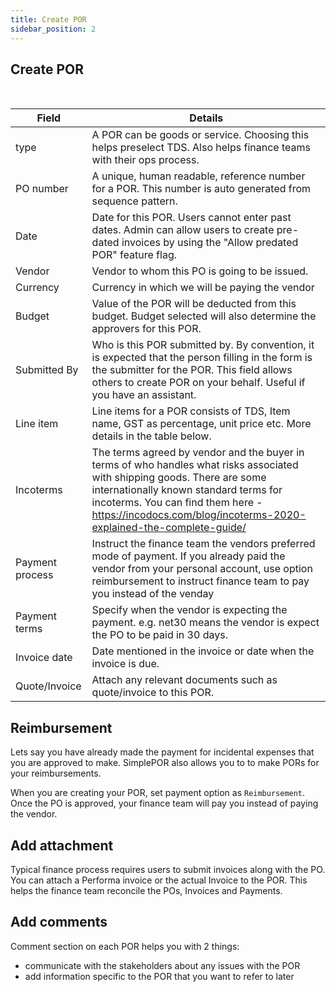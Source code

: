 ```yaml
---
title: Create POR
sidebar_position: 2
---
```



## Create POR
<Arcade
	id="TNdmAnrt13YOoNLJZXFm"
/>

<br/>

| Field           | Details                                                                                                                                                                                                                                                                        |
|-----------------|--------------------------------------------------------------------------------------------------------------------------------------------------------------------------------------------------------------------------------------------------------------------------------|
| type            | A POR can be goods or service. Choosing this helps preselect TDS. Also helps finance teams with their ops process.                                                                                                                                                             |
| PO number       | A unique, human readable, reference number for a POR. This number is auto generated from sequence pattern.                                                                                                                                                                     |
| Date            | Date for this POR. Users cannot enter past dates. Admin can allow users to create pre-dated invoices by using the "Allow predated POR" feature flag.                                                                                                                           |
| Vendor          | Vendor to whom this PO is going to be issued.                                                                                                                                                                                                                                  |
| Currency        | Currency in which we will be paying the vendor                                                                                                                                                                                                                                 |
| Budget          | Value of the POR will be deducted from this budget. Budget selected will also determine the approvers for this POR.                                                                                                                                                            |
| Submitted By    | Who is this POR submitted by. By convention, it is expected that the person filling in the form is the submitter for the POR. This field allows others to create POR on your behalf. Useful if you have an assistant.                                                          |
| Line item       | Line items for a POR consists of TDS, Item name, GST as percentage, unit price etc. More details in the table below.                                                                                                                                                           |
| Incoterms       | The terms agreed by vendor and the buyer in terms of who handles what risks associated with shipping goods. There are some internationally known standard terms for incoterms. You can find them here - https://incodocs.com/blog/incoterms-2020-explained-the-complete-guide/ |
| Payment process | Instruct the finance team the vendors preferred mode of payment. If you already paid the vendor from your personal account, use option reimbursement to instruct finance team to pay you instead of the venday                                                                 |
| Payment terms   | Specify when the vendor is expecting the payment. e.g. net30 means the vendor is expect the PO to be paid in 30 days.                                                                                                                                                          |
| Invoice date    | Date mentioned in the invoice or date when the invoice is due.                                                                                                                                                                                                                 |
| Quote/Invoice   | Attach any relevant documents such as quote/invoice to this POR.                                                                                                                                                                                                               |


## Reimbursement

Lets say you have already made the payment for incidental expenses that you are approved to make. SimplePOR also allows you to to make PORs for your reimbursements. 

When you are creating your POR, set payment option as `Reimbursement`. Once the PO is approved, your finance team will pay you instead of paying the vendor. 


## Add attachment

Typical finance process requires users to submit invoices along with the PO. You can attach a Performa invoice or the actual Invoice to the POR. This helps the finance team reconcile the POs, Invoices and Payments. 


## Add comments

Comment section on each POR helps you with 2 things:
- communicate with the stakeholders about any issues with the POR
- add information specific to the POR that you want to refer to later

## 